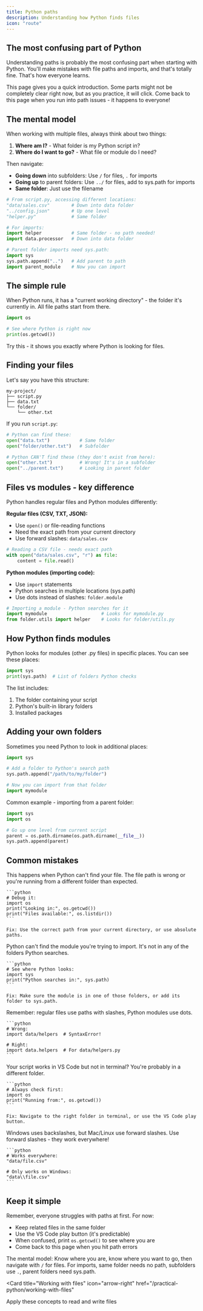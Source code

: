 ```yaml
---
title: Python paths
description: Understanding how Python finds files
icon: "route"
---
```


## The most confusing part of Python

Understanding paths is probably the most confusing part when starting with Python. You'll make mistakes with file paths and imports, and that's totally fine. That's how everyone learns.

This page gives you a quick introduction. Some parts might not be completely clear right now, but as you practice, it will click. Come back to this page when you run into path issues - it happens to everyone!

## The mental model

When working with multiple files, always think about two things:

1. **Where am I?** - What folder is my Python script in?
2. **Where do I want to go?** - What file or module do I need?

Then navigate:
- **Going down** into subfolders: Use `/` for files, `.` for imports
- **Going up** to parent folders: Use `../` for files, add to sys.path for imports
- **Same folder**: Just use the filename

```python
# From script.py, accessing different locations:
"data/sales.csv"        # Down into data folder
"../config.json"        # Up one level
"helper.py"             # Same folder

# For imports:
import helper           # Same folder - no path needed!
import data.processor   # Down into data folder

# Parent folder imports need sys.path:
import sys
sys.path.append("..")   # Add parent to path
import parent_module    # Now you can import
```

## The simple rule

When Python runs, it has a "current working directory" - the folder it's currently in. All file paths start from there.

```python
import os

# See where Python is right now
print(os.getcwd())
```

Try this - it shows you exactly where Python is looking for files.

## Finding your files

Let's say you have this structure:
```
my-project/
├── script.py
├── data.txt
└── folder/
    └── other.txt
```

If you run `script.py`:
```python
# Python can find these:
open("data.txt")           # Same folder
open("folder/other.txt")   # Subfolder

# Python CAN'T find these (they don't exist from here):
open("other.txt")          # Wrong! It's in a subfolder
open("../parent.txt")      # Looking in parent folder
```

## Files vs modules - key difference

Python handles regular files and Python modules differently:

**Regular files (CSV, TXT, JSON):**
- Use `open()` or file-reading functions
- Need the exact path from your current directory
- Use forward slashes: `data/sales.csv`

```python
# Reading a CSV file - needs exact path
with open("data/sales.csv", "r") as file:
    content = file.read()
```

**Python modules (importing code):**
- Use `import` statements
- Python searches in multiple locations (sys.path)
- Use dots instead of slashes: `folder.module`

```python
# Importing a module - Python searches for it
import mymodule                    # Looks for mymodule.py
from folder.utils import helper    # Looks for folder/utils.py
```

## How Python finds modules

Python looks for modules (other .py files) in specific places. You can see these places:

```python
import sys
print(sys.path)  # List of folders Python checks
```

The list includes:
1. The folder containing your script
2. Python's built-in library folders
3. Installed packages

## Adding your own folders

Sometimes you need Python to look in additional places:

```python
import sys

# Add a folder to Python's search path
sys.path.append("/path/to/my/folder")

# Now you can import from that folder
import mymodule
```

Common example - importing from a parent folder:
```python
import sys
import os

# Go up one level from current script
parent = os.path.dirname(os.path.dirname(__file__))
sys.path.append(parent)
```

## Common mistakes

<AccordionGroup>
  <Accordion title="FileNotFoundError: No such file or directory">
    This happens when Python can't find your file. The file path is wrong or you're running from a different folder than expected.

    ```python
    # Debug it:
    import os
    print("Looking in:", os.getcwd())
    print("Files available:", os.listdir())
    ```

    Fix: Use the correct path from your current directory, or use absolute paths.
  </Accordion>

  <Accordion title="ModuleNotFoundError: No module named 'X'">
    Python can't find the module you're trying to import. It's not in any of the folders Python searches.

    ```python
    # See where Python looks:
    import sys
    print("Python searches in:", sys.path)
    ```

    Fix: Make sure the module is in one of those folders, or add its folder to sys.path.
  </Accordion>

  <Accordion title="Mixing up files and modules">
    Remember: regular files use paths with slashes, Python modules use dots.

    ```python
    # Wrong:
    import data/helpers  # SyntaxError!
    
    # Right:
    import data.helpers  # For data/helpers.py
    ```
  </Accordion>

  <Accordion title="Running from the wrong folder">
    Your script works in VS Code but not in terminal? You're probably in a different folder.

    ```python
    # Always check first:
    import os
    print("Running from:", os.getcwd())
    ```

    Fix: Navigate to the right folder in terminal, or use the VS Code play button.
  </Accordion>

  <Accordion title="Using backslashes on Mac/Linux">
    Windows uses backslashes, but Mac/Linux use forward slashes. Use forward slashes - they work everywhere!

    ```python
    # Works everywhere:
    "data/file.csv"
    
    # Only works on Windows:
    "data\\file.csv"
    ```
  </Accordion>
</AccordionGroup>

## Keep it simple

Remember, everyone struggles with paths at first. For now:
- Keep related files in the same folder
- Use the VS Code play button (it's predictable)
- When confused, print `os.getcwd()` to see where you are
- Come back to this page when you hit path errors

The mental model: Know where you are, know where you want to go, then navigate with `/` for files. For imports, same folder needs no path, subfolders use `.`, parent folders need sys.path.

<Card
  title="Working with files"
  icon="arrow-right"
  href="/practical-python/working-with-files"
>
  Apply these concepts to read and write files
</Card>